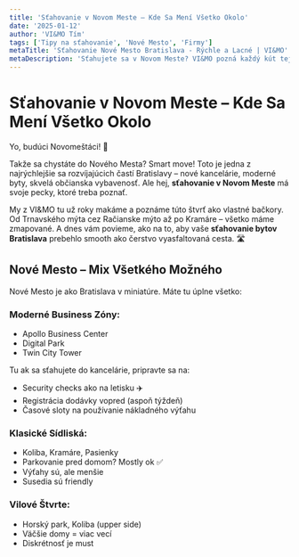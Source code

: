 ```yaml
---
title: 'Sťahovanie v Novom Meste – Kde Sa Mení Všetko Okolo'
date: '2025-01-12'
author: 'VI&MO Tím'
tags: ['Tipy na sťahovanie', 'Nové Mesto', 'Firmy']
metaTitle: 'Sťahovanie Nové Mesto Bratislava - Rýchle a Lacné | VI&MO'
metaDescription: 'Sťahujete sa v Novom Meste? VI&MO pozná každý kút tejto dynamickej štvrte. Profesionálne služby za fair cenu! ☎️ +421 911 275 755'
---
```


# Sťahovanie v Novom Meste – Kde Sa Mení Všetko Okolo

Yo, budúci Novomeštáci! 🎉

Takže sa chystáte do Nového Mesta? Smart move! Toto je jedna z najrýchlejšie sa rozvíjajúcich častí Bratislavy – nové kancelárie, moderné byty, skvelá občianska vybavenosť. Ale hej, **sťahovanie v Novom Meste** má svoje pecky, ktoré treba poznať.

My z VI&MO tu už roky makáme a poznáme túto štvrť ako vlastné bačkory. Od Trnavského mýta cez Račianske mýto až po Kramáre – všetko máme zmapované. A dnes vám povieme, ako na to, aby vaše **sťahovanie bytov Bratislava** prebehlo smooth ako čerstvo vyasfaltovaná cesta. 🛣️

## Nové Mesto – Mix Všetkého Možného

Nové Mesto je ako Bratislava v miniatúre. Máte tu úplne všetko:

### Moderné Business Zóny:
- Apollo Business Center
- Digital Park
- Twin City Tower

Tu ak sa sťahujete do kancelárie, pripravte sa na:
- Security checks ako na letisku ✈️
- Registrácia dodávky vopred (aspoň týždeň)
- Časové sloty na používanie nákladného výťahu

### Klasické Sídliská:
- Koliba, Kramáre, Pasienky
- Parkovanie pred domom? Mostly ok ✅
- Výťahy sú, ale menšie
- Susedia sú friendly

### Vilové Štvrte:
- Horský park, Koliba (upper side)
- Väčšie domy = viac vecí
- Diskrétnosť je must
